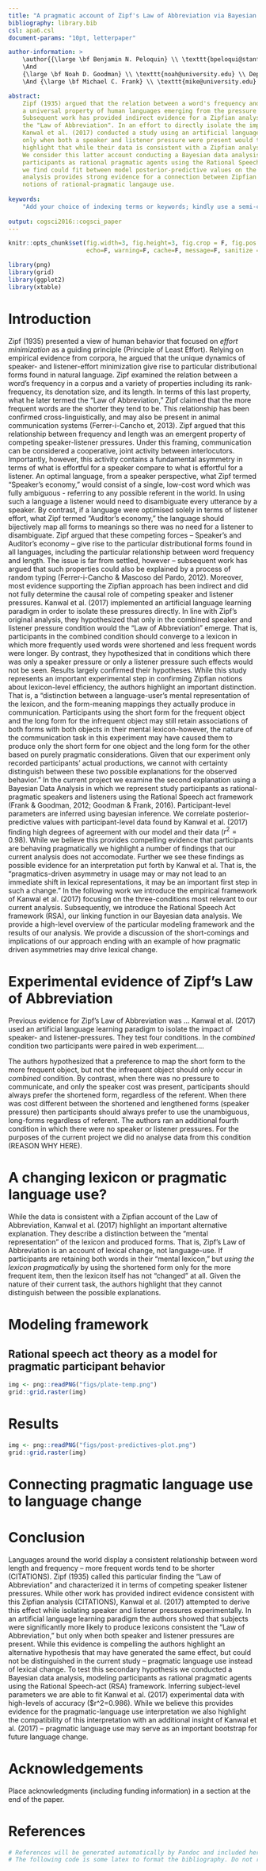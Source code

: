 ```yaml
---
title: "A pragmatic account of Zipf's Law of Abbreviation via Bayesian data analysis"
bibliography: library.bib
csl: apa6.csl
document-params: "10pt, letterpaper"

author-information: > 
    \author{{\large \bf Benjamin N. Peloquin} \\ \texttt{bpeloqui@stanford.edu} \\ Department of Psychology \\ Stanford University
    \And
    {\large \bf Noah D. Goodman} \\ \texttt{noah@university.edu} \\ Department of Computer Science \\ Stanford University
    \And {\large \bf Michael C. Frank} \\ \texttt{mike@university.edu} \\ Department of Psychology \\ Stanford University}

abstract: 
    Zipf (1935) argued that the relation between a word's frequency and length was 
    a universal property of human languages emerging from the pressure to minimize speaker-listener effort.
    Subsequent work has provided indirect evidence for a Zipfian analysis of this relation between frequency and length, what Zipf termed
    the "Law of Abbreviation". In an effort to directly isolate the impact of speaker and listener pressures,
    Kanwal et al. (2017) conducted a study using an artificial language learning paradigm. The authors showed that 
    only when both a speaker and listener pressure were present would the Law of Abbreviation emerge. The authors
    highlight that while their data is consistent with a Zipfian analysis, it is also consistent with pragmatic langage use account.
    We consider this latter account conducting a Bayesian data analysis using the data from Kanwal et al. (2017) representing
    participants as rational pragmatic agents using the Rational Speech Act framework. Fitting participant-level parameters
    we find could fit between model posterior-predictive values on the empirical data from Kanwal et al. (2017). We believe this
    analysis provides strong evidence for a connection between Zipfian notions of efficiency driven language change and Gricean 
    notions of rational-pragmatic langauge use.
    
keywords:
    "Add your choice of indexing terms or keywords; kindly use a semi-colon; between each term."
    
output: cogsci2016::cogsci_paper
---
```


```r
knitr::opts_chunk$set(fig.width=3, fig.height=3, fig.crop = F, fig.pos = "tb", fig.path='figs/',
                      echo=F, warning=F, cache=F, message=F, sanitize = T)
```

```r
library(png)
library(grid)
library(ggplot2)
library(xtable)
```


# Introduction

Zipf (1935) presented a view of human behavior that focused on  *effort minimization* as a guiding principle (Principle of Least Effort). Relying on empirical evidence from corpora, he argued that the unique dynamics of speaker- and listener-effort minimization give rise to particular distributional forms found in natural language. Zipf examined the relation between a word's frequency in a corpus and a variety of properties including its rank-frequency, its denotation size, and its length. In terms of this last property, what he later termed the "Law of Abbreviation," Zipf claimed that the more frequent words are the shorter they tend to be. This relationship has been confirmed cross-linguistically, and may also be present in animal communication systems (Ferrer-i-Cancho et, 2013).\par

Zipf argued that this relationship between frequency and length was an emergent property of competing speaker-listener pressures. Under this framing, communication can be considered a cooperative, joint activity between interlocutors. Importantly, however, this activity contains a fundamental asymmetry in terms of what is effortful for a speaker compare to what is effortful for a listener.  An optimal language, from a speaker perspective, what Zipf termed “Speaker’s economy,” would consist of a single, low-cost word which was fully ambiguous - referring to any possible referent in the world. In using such a language a listener would need to disambiguate every utterance by a speaker. By contrast, if a language were optimised solely in terms of listener effort, what Zipf termed “Auditor’s economy,” the language should bijectively map all forms to meanings so there was no need for a listener to disambiguate.\par

Zipf argued that these competing forces -- Speaker’s and Auditor’s economy -- give rise to the particular distributional forms found in all languages, including the particular relationship between word frequency and length. The issue is far from settled, however -- subsequent work has argued that such properties could also be explained by a process of random typing (Ferrer-i-Cancho & Mascoso del Pardo, 2012).  Moreover, most evidence supporting the Zipfian approach has been indirect and did not fully determine the causal role of competing speaker and listener pressures.\par

Kanwal et al. (2017) implemented an artificial language learning paradigm in order to isolate these pressures directly. In line with Zipf's original analysis, they hypothesized that only in the combined speaker and listener pressure condition would the "Law of Abbreviation" emerge. That is, participants in the combined condition should converge to a lexicon in which more frequently used words were shortened and less frequent words were longer. By contrast, they hypothesized that in conditions which there was only a speaker pressure or only a listener pressure such effects would not be seen. Results largely confirmed their hypotheses.\par

While this study represents an important experimental step in confirming Zipfian notions about lexicon-level efficiency, the authors highlight an important distinction. That is, a "distinction between a language-user's mental representation of the lexicon, and the form-meaning mappings they actually produce in communication. Participants using the short form for the frequent object and the long form for the infrequent object may still retain associations of both forms with both objects in their mental lexicon-however, the nature of the communication task in this experiment may have caused them to produce only the short form for one object and the long form for the other based on purely pragmatic considerations. Given that our experiment only recorded participants’ actual productions, we cannot with certainty distinguish between these two possible explanations for the observed behavior."\par

In the current project we examine the second explanation using a Bayesian Data Analysis in which we represent study participants as rational-pragmatic speakers and listeners using the Rational Speech act framework (Frank & Goodman, 2012; Goodman & Frank, 2016). Participant-level parameters are inferred using bayesian inference. We correlate posterior-predictive values with participant-level data found by Kanwal et al. (2017) finding high degrees of agreement with our model and their data ($r^2=0.98$). While we believe this provides compelling evidence that participants are behaving pragmatically we highlight a number of findings that our current analysis does not accomodate. Further we see these findings as possible evidence for an interpretation put forth by Kanwal et al. That is, the "pragmatics-driven asymmetry in usage may or may not lead to an immediate shift in lexical representations, it may be an important first step in such a change."\par

In the following work we introduce the empirical framework of Kanwal et al. (2017) focusing on the three-conditions most relevant to our current analysis. Subsequently, we introduce the Rational Speech Act framework (RSA), our linking function in our Bayesian data analysis. We provide a high-level overview of the particular modeling framework and the results of our analysis. We provide a discussion of the short-comings and implications of our approach ending with an example of how pragmatic driven asymmetries may drive lexical change.\par

# Experimental evidence of Zipf's Law of Abbreviation

Previous evidence for Zipf's Law of Abbreviation was ...\par

Kanwal et al. (2017) used an artificial language learning paradigm to isolate the impact of speaker- and listener-pressures. They test four conditions. In the *combined* condition two participants were paired in web experiment....\par

The authors hypothesized that a preference to map the short form to the more frequent object, but not the infrequent object should only occur in *combined* condition. By contrast, when there was no pressure to communicate, and only the speaker cost was present, participants should always prefer the shortened form, regardless of the referent. When there was cost different between the shortened and lengthened forms (speaker pressure) then participants should always prefer to use the unambiguous, long-forms regardless of referent. The authors ran an additional fourth condition in which there were no speaker or listener pressures. For the purposes of the current project we did no analyse data from this condition (REASON WHY HERE).

# A changing lexicon or pragmatic language use?

While the data is consistent with a Zipfian account of the Law of Abbreviation, Kanwal et al. (2017) highlight an important alternative explanation. They describe a distinction between the "mental representation" of the lexicon and produced forms. That is, Zipf's Law of Abbreviation is an account of lexical change, not language-use. If participants are retaining both words in their "mental lexicon," but *using the lexicon pragmatically* by using the shortened form only for the more frequent item, then the lexicon itself has not "changed" at all. Given the nature of their current task, the authors highlight that they cannot distinguish between the possible explanations. 

# Modeling framework

## Rational speech act theory as a model for pragmatic participant behavior

```r
img <- png::readPNG("figs/plate-temp.png")
grid::grid.raster(img)
```

# Results
```r
img <- png::readPNG("figs/post-predictives-plot.png")
grid::grid.raster(img)
```

# Connecting pragmatic language use to language change

# Conclusion

Languages around the world display a consistent relationship between word length and frequency -- more frequent words tend to be shorter (CITATIONS).  Zipf (1935) called this particular finding the “Law of Abbreviation” and characterized it in terms of competing speaker listener pressures. While other work has provided indirect evidence consistent with this Zipfian analysis (CITATIONS), Kanwal et al. (2017) attempted to derive this effect while isolating speaker and listener pressures experimentally. In an artificial language learning paradigm the authors showed that subjects were significantly more likely to produce lexicons consistent the “Law of Abbreviation,” but only when both speaker and listener pressures are present. While this evidence is compelling the authors highlight an alternative hypothesis that may have generated the same effect, but could not be distinguished in the current study -- pragmatic language use instead of lexical change. To test this secondary hypothesis we conducted a Bayesian data analysis, modeling participants as rational pragmatic agents using the Rational Speech-act (RSA) framework. Inferring subject-level parameters we are able to fit Kanwal et al. (2017) experimental data with high-levels of accuracy ($r^2=0.986). While we believe this provides evidence for the pragmatic-language use interpretation we also highlight the compatibility of this interpretation with an additional insight of Kanwal et al. (2017) -- pragmatic language use may serve as an important bootstrap for future language change.

# Acknowledgements

Place acknowledgments (including funding information) in a section at
the end of the paper.

# References 

```r
# References will be generated automatically by Pandoc and included here.
# The following code is some latex to format the bibliography. Do not remove it.
```

\setlength{\parindent}{-0.1in} 
\setlength{\leftskip}{0.125in}
\noindent

